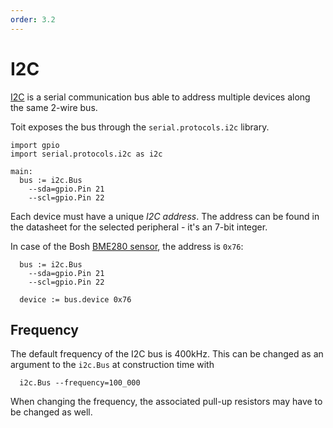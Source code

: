 ```yaml
---
order: 3.2
---
```


# I2C

[I2C](https://en.wikipedia.org/wiki/I%C2%B2C) is a serial communication bus able to address multiple devices along the same 2-wire bus.

Toit exposes the bus through the `serial.protocols.i2c` library.

```
import gpio
import serial.protocols.i2c as i2c

main:
  bus := i2c.Bus
    --sda=gpio.Pin 21
    --scl=gpio.Pin 22
```

Each device must have a unique _I2C address_. The address can be found in the datasheet for the selected peripheral - it's an 7-bit integer.

In case of the Bosh [BME280 sensor](https://cdn.sparkfun.com/assets/e/7/3/b/1/BME280_Datasheet.pdf), the address is `0x76`:

```
  bus := i2c.Bus
    --sda=gpio.Pin 21
    --scl=gpio.Pin 22

  device := bus.device 0x76
```

## Frequency

The default frequency of the I2C bus is 400kHz. This can be changed as an argument to the `i2c.Bus` at construction time with

```
  i2c.Bus --frequency=100_000
```

<Note>
When changing the frequency, the associated pull-up resistors may have to be changed as well.
</Note>
